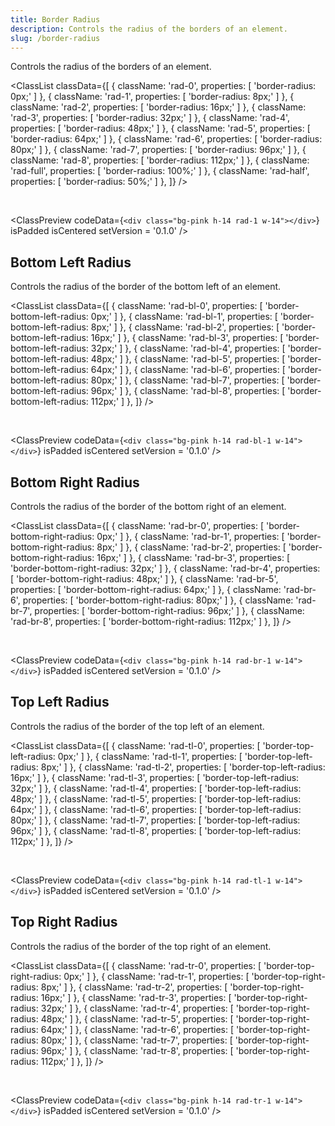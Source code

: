 ```yaml
---
title: Border Radius
description: Controls the radius of the borders of an element.
slug: /border-radius
---
```



Controls the radius of the borders of an element.

<ClassList
  classData={[
    {
      className: 'rad-0',
      properties: [
        'border-radius: 0px;'
      ]
    },
    {
      className: 'rad-1',
      properties: [
        'border-radius: 8px;'
      ]
    },
    {
      className: 'rad-2',
      properties: [
        'border-radius: 16px;'
      ]
    },
    {
      className: 'rad-3',
      properties: [
        'border-radius: 32px;'
      ]
    },
    {
      className: 'rad-4',
      properties: [
        'border-radius: 48px;'
      ]
    },
    {
      className: 'rad-5',
      properties: [
        'border-radius: 64px;'
      ]
    },
    {
      className: 'rad-6',
      properties: [
        'border-radius: 80px;'
      ]
    },
    {
      className: 'rad-7',
      properties: [
        'border-radius: 96px;'
      ]
    },
    {
      className: 'rad-8',
      properties: [
        'border-radius: 112px;'
      ]
    },
    {
      className: 'rad-full',
      properties: [
        'border-radius: 100%;'
      ]
    },
    {
      className: 'rad-half',
      properties: [
        'border-radius: 50%;'
      ]
    },
  ]}
/>

<br />

<ClassPreview
  codeData={`<div class="bg-pink h-14 rad-1 w-14"></div>`}
  isPadded
  isCentered
  setVersion = '0.1.0'
/>

## Bottom Left Radius

Controls the radius of the border of the bottom left of an element.

<ClassList
  classData={[
    {
      className: 'rad-bl-0',
      properties: [
        'border-bottom-left-radius: 0px;'
      ]
    },
    {
      className: 'rad-bl-1',
      properties: [
        'border-bottom-left-radius: 8px;'
      ]
    },
    {
      className: 'rad-bl-2',
      properties: [
        'border-bottom-left-radius: 16px;'
      ]
    },
    {
      className: 'rad-bl-3',
      properties: [
        'border-bottom-left-radius: 32px;'
      ]
    },
    {
      className: 'rad-bl-4',
      properties: [
        'border-bottom-left-radius: 48px;'
      ]
    },
    {
      className: 'rad-bl-5',
      properties: [
        'border-bottom-left-radius: 64px;'
      ]
    },
    {
      className: 'rad-bl-6',
      properties: [
        'border-bottom-left-radius: 80px;'
      ]
    },
    {
      className: 'rad-bl-7',
      properties: [
        'border-bottom-left-radius: 96px;'
      ]
    },
    {
      className: 'rad-bl-8',
      properties: [
        'border-bottom-left-radius: 112px;'
      ]
    },
  ]}
/>

<br />

<ClassPreview
  codeData={`<div class="bg-pink h-14 rad-bl-1 w-14"></div>`}
  isPadded
  isCentered
  setVersion = '0.1.0'
/>

## Bottom Right Radius

Controls the radius of the border of the bottom right of an element.

<ClassList
  classData={[
    {
      className: 'rad-br-0',
      properties: [
        'border-bottom-right-radius: 0px;'
      ]
    },
    {
      className: 'rad-br-1',
      properties: [
        'border-bottom-right-radius: 8px;'
      ]
    },
    {
      className: 'rad-br-2',
      properties: [
        'border-bottom-right-radius: 16px;'
      ]
    },
    {
      className: 'rad-br-3',
      properties: [
        'border-bottom-right-radius: 32px;'
      ]
    },
    {
      className: 'rad-br-4',
      properties: [
        'border-bottom-right-radius: 48px;'
      ]
    },
    {
      className: 'rad-br-5',
      properties: [
        'border-bottom-right-radius: 64px;'
      ]
    },
    {
      className: 'rad-br-6',
      properties: [
        'border-bottom-right-radius: 80px;'
      ]
    },
    {
      className: 'rad-br-7',
      properties: [
        'border-bottom-right-radius: 96px;'
      ]
    },
    {
      className: 'rad-br-8',
      properties: [
        'border-bottom-right-radius: 112px;'
      ]
    },
  ]}
/>

<br />

<ClassPreview
  codeData={`<div class="bg-pink h-14 rad-br-1 w-14"></div>`}
  isPadded
  isCentered
  setVersion = '0.1.0'
/>

## Top Left Radius

Controls the radius of the border of the top left of an element.

<ClassList
  classData={[
    {
      className: 'rad-tl-0',
      properties: [
        'border-top-left-radius: 0px;'
      ]
    },
    {
      className: 'rad-tl-1',
      properties: [
        'border-top-left-radius: 8px;'
      ]
    },
    {
      className: 'rad-tl-2',
      properties: [
        'border-top-left-radius: 16px;'
      ]
    },
    {
      className: 'rad-tl-3',
      properties: [
        'border-top-left-radius: 32px;'
      ]
    },
    {
      className: 'rad-tl-4',
      properties: [
        'border-top-left-radius: 48px;'
      ]
    },
    {
      className: 'rad-tl-5',
      properties: [
        'border-top-left-radius: 64px;'
      ]
    },
    {
      className: 'rad-tl-6',
      properties: [
        'border-top-left-radius: 80px;'
      ]
    },
    {
      className: 'rad-tl-7',
      properties: [
        'border-top-left-radius: 96px;'
      ]
    },
    {
      className: 'rad-tl-8',
      properties: [
        'border-top-left-radius: 112px;'
      ]
    },
  ]}
/>

<br />

<ClassPreview
  codeData={`<div class="bg-pink h-14 rad-tl-1 w-14"></div>`}
  isPadded
  isCentered
  setVersion = '0.1.0'
/>

## Top Right Radius

Controls the radius of the border of the top right of an element.

<ClassList
  classData={[
    {
      className: 'rad-tr-0',
      properties: [
        'border-top-right-radius: 0px;'
      ]
    },
    {
      className: 'rad-tr-1',
      properties: [
        'border-top-right-radius: 8px;'
      ]
    },
    {
      className: 'rad-tr-2',
      properties: [
        'border-top-right-radius: 16px;'
      ]
    },
    {
      className: 'rad-tr-3',
      properties: [
        'border-top-right-radius: 32px;'
      ]
    },
    {
      className: 'rad-tr-4',
      properties: [
        'border-top-right-radius: 48px;'
      ]
    },
    {
      className: 'rad-tr-5',
      properties: [
        'border-top-right-radius: 64px;'
      ]
    },
    {
      className: 'rad-tr-6',
      properties: [
        'border-top-right-radius: 80px;'
      ]
    },
    {
      className: 'rad-tr-7',
      properties: [
        'border-top-right-radius: 96px;'
      ]
    },
    {
      className: 'rad-tr-8',
      properties: [
        'border-top-right-radius: 112px;'
      ]
    },
  ]}
/>

<br />

<ClassPreview
  codeData={`<div class="bg-pink h-14 rad-tr-1 w-14"></div>`}
  isPadded
  isCentered
  setVersion = '0.1.0'
/>